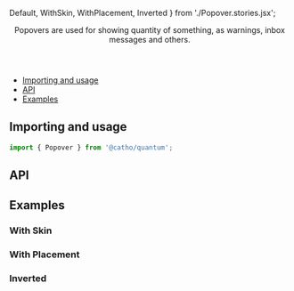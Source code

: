 


  Default,
  WithSkin,
  WithPlacement,
  Inverted
} from './Popover.stories.jsx';

<Meta title="Popover" component={Popover} />

<Header title="Popover">
    Popovers are used for showing quantity of something, as warnings, inbox
      messages and others.
</Header>

- [Importing and usage](#importing)
- [API](#api)
- [Examples](#examples)

## <a id="importing"></a>Importing and usage

```js
import { Popover } from '@catho/quantum';
```

<Canvas>
  <Story story={Default} />
</Canvas>

## <a id="api"></a>API

<ArgsTable of={Popover} />

## <a id="examples"></a>Examples

### With Skin  

<Canvas>
  <Story story={WithSkin} />
</Canvas>

### With Placement

<Canvas>
  <Story story={WithPlacement} />
</Canvas>

### Inverted

<Canvas>
  <Story story={Inverted} />
</Canvas>